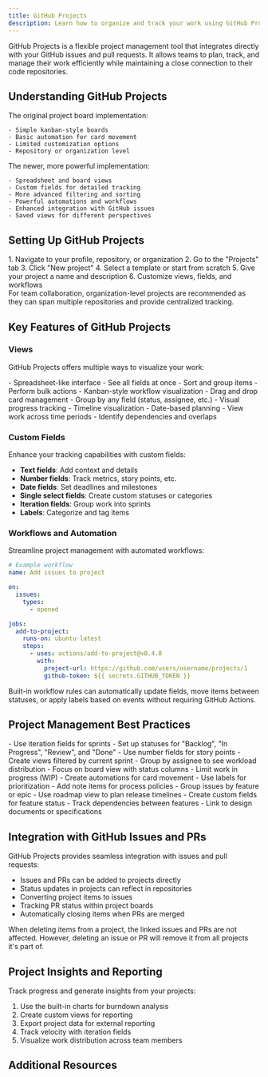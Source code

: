 ```yaml
---
title: GitHub Projects
description: Learn how to organize and track your work using GitHub Projects, a flexible
---
```



GitHub Projects is a flexible project management tool that integrates directly with your GitHub issues and pull requests. It allows teams to plan, track, and manage their work efficiently while maintaining a close connection to their code repositories.

## Understanding GitHub Projects

<Tabs>
  <TabItem label="Projects (Classic)">
    The original project board implementation:
    
    - Simple kanban-style boards
    - Basic automation for card movement
    - Limited customization options
    - Repository or organization level
  </TabItem>
  <TabItem label="Projects (New)">
    The newer, more powerful implementation:
    
    - Spreadsheet and board views
    - Custom fields for detailed tracking
    - More advanced filtering and sorting
    - Powerful automations and workflows
    - Enhanced integration with GitHub issues
    - Saved views for different perspectives
  </TabItem>
</Tabs>

## Setting Up GitHub Projects

<Steps>
  1. Navigate to your profile, repository, or organization
  2. Go to the "Projects" tab
  3. Click "New project"
  4. Select a template or start from scratch
  5. Give your project a name and description
  6. Customize views, fields, and workflows
</Steps>

<Aside type="tip">
  For team collaboration, organization-level projects are recommended as they can span multiple repositories and provide centralized tracking.
</Aside>

## Key Features of GitHub Projects

### Views

GitHub Projects offers multiple ways to visualize your work:

<Tabs>
  <TabItem label="Table View">
    - Spreadsheet-like interface
    - See all fields at once
    - Sort and group items
    - Perform bulk actions
  </TabItem>
  <TabItem label="Board View">
    - Kanban-style workflow visualization
    - Drag and drop card management
    - Group by any field (status, assignee, etc.)
    - Visual progress tracking
  </TabItem>
  <TabItem label="Roadmap View">
    - Timeline visualization
    - Date-based planning
    - View work across time periods
    - Identify dependencies and overlaps
  </TabItem>
</Tabs>

### Custom Fields

Enhance your tracking capabilities with custom fields:

- **Text fields**: Add context and details
- **Number fields**: Track metrics, story points, etc.
- **Date fields**: Set deadlines and milestones
- **Single select fields**: Create custom statuses or categories
- **Iteration fields**: Group work into sprints
- **Labels**: Categorize and tag items

### Workflows and Automation

Streamline project management with automated workflows:

```yaml
# Example workflow
name: Add issues to project

on:
  issues:
    types:
      - opened

jobs:
  add-to-project:
    runs-on: ubuntu-latest
    steps:
      - uses: actions/add-to-project@v0.4.0
        with:
          project-url: https://github.com/users/username/projects/1
          github-token: ${{ secrets.GITHUB_TOKEN }}
```

<Aside type="note">
  Built-in workflow rules can automatically update fields, move items between statuses, or apply labels based on events without requiring GitHub Actions.
</Aside>

## Project Management Best Practices

<Tabs>
  <TabItem label="Agile/Scrum">
    - Use iteration fields for sprints
    - Set up statuses for "Backlog", "In Progress", "Review", and "Done"
    - Use number fields for story points
    - Create views filtered by current sprint
    - Group by assignee to see workload distribution
  </TabItem>
  <TabItem label="Kanban">
    - Focus on board view with status columns
    - Limit work in progress (WIP)
    - Create automations for card movement
    - Use labels for prioritization
    - Add note items for process policies
  </TabItem>
  <TabItem label="Feature Planning">
    - Group issues by feature or epic
    - Use roadmap view to plan release timelines
    - Create custom fields for feature status
    - Track dependencies between features
    - Link to design documents or specifications
  </TabItem>
</Tabs>

## Integration with GitHub Issues and PRs

GitHub Projects provides seamless integration with issues and pull requests:

- Issues and PRs can be added to projects directly
- Status updates in projects can reflect in repositories
- Converting project items to issues
- Tracking PR status within project boards
- Automatically closing items when PRs are merged

<Aside type="caution">
  When deleting items from a project, the linked issues and PRs are not affected. However, deleting an issue or PR will remove it from all projects it's part of.
</Aside>

## Project Insights and Reporting

Track progress and generate insights from your projects:

1. Use the built-in charts for burndown analysis
2. Create custom views for reporting
3. Export project data for external reporting
4. Track velocity with iteration fields
5. Visualize work distribution across team members

## Additional Resources

<CardGrid>
  <LinkCard 
    title="GitHub Projects Documentation" 
    href="https://docs.github.com/en/issues/planning-and-tracking-with-projects"
    description="Official documentation for the new GitHub Projects" 
  />
  <LinkCard 
    title="GitHub Project Templates" 
    href="https://github.com/features/issues"
    description="Learn about the available project templates" 
  />
  <LinkCard 
    title="GitHub Advanced Project Management" 
    href="https://resources.github.com/projects/project-management/"
    description="Resources for advanced project management with GitHub" 
  />
</CardGrid>
